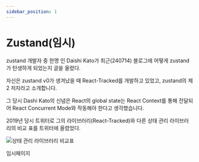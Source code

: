 ```yaml
---
sidebar_position: 1
---
```


# Zustand(임시)

zustand 개발자 중 한명 인 Daishi Kato가 최근(240714) 블로그에 어떻게 zustand가 탄생하게 되었는지 글을 올렸다.

자신은 zustand v0가 생겨났을 때 React-Tracked를 개발하고 있었고, zustand의 제 2 저자라고 소개합니다.

그 당시 Dashi Kato의 신념은 React의 global state는 React Context를 통해 전달되어 React Concurrent Mode와 작동해야 한다고 생각했습니다.

2019년 당시 트위터로 그의 라이브러리(React-Tracked)와 다른 상태 관리 라이브러리의 비교 표를 트위터에 올렸었다.

![상태 관리 라이브러리 비교표](img/zustand.png)

임시페이지
